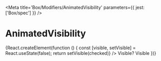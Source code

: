 
<Meta title='Box/Modifiers/AnimatedVisibility' parameters={{ jest: ['Box/spec'] }} />

# AnimatedVisibility

<Preview>
  <Story name='Default'>
    {React.createElement(function () {
      const [visible, setVisible] = React.useState(false);
      return <Margins block='x16'>
        <Field>
          <Field.Row>
            <ToggleSwitch checked={visible} onChange={({ currentTarget: { checked } }) => setVisible(checked)} />
            <Field.Label>Visible?</Field.Label>
          </Field.Row>
        </Field>
        <AnimatedVisibility visibility={visible ? AnimatedVisibility.VISIBLE : AnimatedVisibility.HIDDEN}>
          <Tile padding='x40'>Visible</Tile>
        </AnimatedVisibility>
      </Margins>
    })}
  </Story>
</Preview>

<Props of={AnimatedVisibility} />
